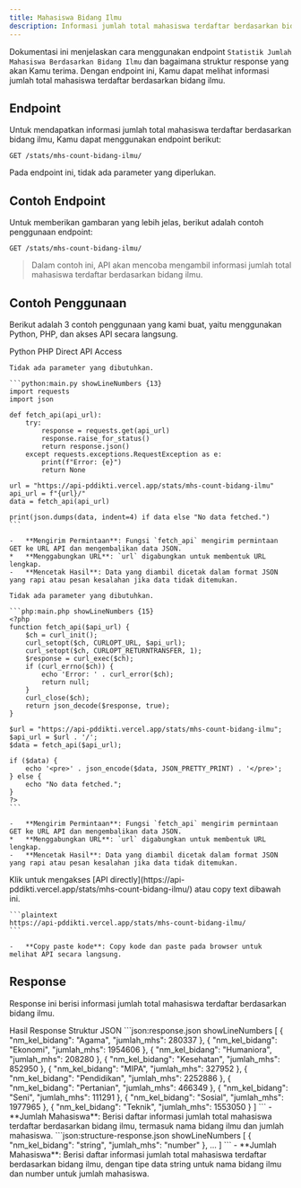 ```yaml
---
title: Mahasiswa Bidang Ilmu
description: Informasi jumlah total mahasiswa terdaftar berdasarkan bidang ilmu.
---
```


Dokumentasi ini menjelaskan cara menggunakan endpoint `Statistik Jumlah Mahasiswa Berdasarkan Bidang Ilmu` dan bagaimana struktur response yang akan Kamu terima. Dengan endpoint ini, Kamu dapat melihat informasi jumlah total mahasiswa terdaftar berdasarkan bidang ilmu.

## Endpoint

Untuk mendapatkan informasi jumlah total mahasiswa terdaftar berdasarkan bidang ilmu, Kamu dapat menggunakan endpoint berikut:

```plaintext
GET /stats/mhs-count-bidang-ilmu/
```

Pada endpoint ini, tidak ada parameter yang diperlukan.

## Contoh Endpoint

Untuk memberikan gambaran yang lebih jelas, berikut adalah contoh penggunaan endpoint:

```plaintext
GET /stats/mhs-count-bidang-ilmu/
```

> Dalam contoh ini, API akan mencoba mengambil informasi jumlah total mahasiswa terdaftar berdasarkan bidang ilmu.

## Contoh Penggunaan

Berikut adalah 3 contoh penggunaan yang kami buat, yaitu menggunakan Python, PHP, dan akses API secara langsung.

<Tabs defaultValue="python" className="pt-5 pb-1">
  <TabsList>
    <TabsTrigger value="python">Python</TabsTrigger>
    <TabsTrigger value="php">PHP</TabsTrigger>
    <TabsTrigger value="direct">Direct API Access</TabsTrigger>
  </TabsList>
  <TabsContent value="python">

    Tidak ada parameter yang dibutuhkan.

    ```python:main.py showLineNumbers {13}
    import requests
    import json

    def fetch_api(api_url):
        try:
            response = requests.get(api_url)
            response.raise_for_status()
            return response.json()
        except requests.exceptions.RequestException as e:
            print(f"Error: {e}")
            return None

    url = "https://api-pddikti.vercel.app/stats/mhs-count-bidang-ilmu"
    api_url = f"{url}/"
    data = fetch_api(api_url)

    print(json.dumps(data, indent=4) if data else "No data fetched.")
    ```

    -   **Mengirim Permintaan**: Fungsi `fetch_api` mengirim permintaan GET ke URL API dan mengembalikan data JSON.
    *   **Menggabungkan URL**: `url` digabungkan untuk membentuk URL lengkap.
    -   **Mencetak Hasil**: Data yang diambil dicetak dalam format JSON yang rapi atau pesan kesalahan jika data tidak ditemukan.
  </TabsContent>
  <TabsContent value="php">

    Tidak ada parameter yang dibutuhkan.

    ```php:main.php showLineNumbers {15}
    <?php
    function fetch_api($api_url) {
        $ch = curl_init();
        curl_setopt($ch, CURLOPT_URL, $api_url);
        curl_setopt($ch, CURLOPT_RETURNTRANSFER, 1);
        $response = curl_exec($ch);
        if (curl_errno($ch)) {
            echo 'Error: ' . curl_error($ch);
            return null;
        }
        curl_close($ch);
        return json_decode($response, true);
    }

    $url = "https://api-pddikti.vercel.app/stats/mhs-count-bidang-ilmu";
    $api_url = $url . '/';
    $data = fetch_api($api_url);

    if ($data) {
        echo '<pre>' . json_encode($data, JSON_PRETTY_PRINT) . '</pre>';
    } else {
        echo "No data fetched.";
    }
    ?>
    ```

    -   **Mengirim Permintaan**: Fungsi `fetch_api` mengirim permintaan GET ke URL API dan mengembalikan data JSON.
    *   **Menggabungkan URL**: `url` digabungkan untuk membentuk URL lengkap.
    -   **Mencetak Hasil**: Data yang diambil dicetak dalam format JSON yang rapi atau pesan kesalahan jika data tidak ditemukan.
  </TabsContent>
  <TabsContent value="direct">
    Klik untuk mengakses [API directly](https://api-pddikti.vercel.app/stats/mhs-count-bidang-ilmu/) atau copy text dibawah ini.

    ```plaintext
    https://api-pddikti.vercel.app/stats/mhs-count-bidang-ilmu/
    ```

    -   **Copy paste kode**: Copy kode dan paste pada browser untuk melihat API secara langsung.
  </TabsContent>
</Tabs>

## Response

Response ini berisi informasi jumlah total mahasiswa terdaftar berdasarkan bidang ilmu.

<Tabs defaultValue="hasil" className="pt-5 pb-1">
  <TabsList>
    <TabsTrigger value="hasil">Hasil Response</TabsTrigger>
    <TabsTrigger value="struktur">Struktur JSON</TabsTrigger>
  </TabsList>
  <TabsContent value="hasil">
    ```json:response.json showLineNumbers
    [
        {
            "nm_kel_bidang": "Agama",
            "jumlah_mhs": 280337
        },
        {
            "nm_kel_bidang": "Ekonomi",
            "jumlah_mhs": 1954606
        },
        {
            "nm_kel_bidang": "Humaniora",
            "jumlah_mhs": 208280
        },
        {
            "nm_kel_bidang": "Kesehatan",
            "jumlah_mhs": 852950
        },
        {
            "nm_kel_bidang": "MIPA",
            "jumlah_mhs": 327952
        },
        {
            "nm_kel_bidang": "Pendidikan",
            "jumlah_mhs": 2252886
        },
        {
            "nm_kel_bidang": "Pertanian",
            "jumlah_mhs": 466349
        },
        {
            "nm_kel_bidang": "Seni",
            "jumlah_mhs": 111291
        },
        {
            "nm_kel_bidang": "Sosial",
             "jumlah_mhs": 1977965
        },
         {
            "nm_kel_bidang": "Teknik",
             "jumlah_mhs": 1553050
        }
    ]
    ```
    - **Jumlah Mahasiswa**: Berisi daftar informasi jumlah total mahasiswa terdaftar berdasarkan bidang ilmu, termasuk nama bidang ilmu dan jumlah mahasiswa.
  </TabsContent>
  <TabsContent value="struktur">
    ```json:structure-response.json showLineNumbers
    [
       {
            "nm_kel_bidang": "string",
            "jumlah_mhs": "number"
        },
        ...
    ]
    ```
     - **Jumlah Mahasiswa**: Berisi daftar informasi jumlah total mahasiswa terdaftar berdasarkan bidang ilmu, dengan tipe data string untuk nama bidang ilmu dan number untuk jumlah mahasiswa.
  </TabsContent>
</Tabs>